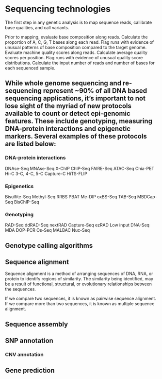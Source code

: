# Sequencing technologies

The first step in any genetic analysis is to map sequence reads, callibrate base qualities, and call variants. 

Prior to mapping, evaluate base composition along reads. Calculate the proportion of A, C, G, T bases along each read. Flag runs with evidence of unusual patterns of base composition compared to the target genome.
Evaluate machine quality scores along reads. Calculate average quality scores per position. Flag runs with evidence of unusual quality score distributions.
Calculate the input number of reads and number of bases for each sequenced sample.

## While whole genome sequencing and re-sequencing represent ~90% of all DNA based sequencing applications, it’s important to not lose sight of the myriad of new protocols available to count or detect epi-genomic features. These include genotyping, measuring DNA-protein interactions and epigenetic markers. Several examples of these protocols are listed below:

### DNA-protein interactions
DNAse-Seq
MNAse-Seq
X-ChIP
ChIP-Seq
FAIRE-Seq
ATAC-Seq
Chia-PET
Hi-C
3-C, 4-C, 5-C
Capture-C
HiTS-FLIP

### Epigenetics
Bisulfite-Seq
Methyl-Seq
RRBS
PBAT
Me-DIP
oxBS-Seq
TAB-Seq
MBDCap-Seq
BisChIP-Seq

### Genotyping
RAD-Seq
ddRAD-Seq
nextRAD
Capture-Seq
ezRAD
Low input DNA-Seq
MDA
DOP-PCR
Os-Seq
MALBAC
Nuc-Seq

## Genotype calling algorithms

## Sequence alignment

Sequence alignment is a method of arranging sequences of DNA, RNA, or protein to identify regions of similarity. The similarity being identified, may be a result of functional, structural, or evolutionary relationships between the sequences.

If we compare two sequences, it is known as pairwise sequence alignment. If we compare more than two sequences, it is known as multiple sequence alignment.

## Sequence assembly

## SNP annotation

### CNV annotation

## Gene prediction


